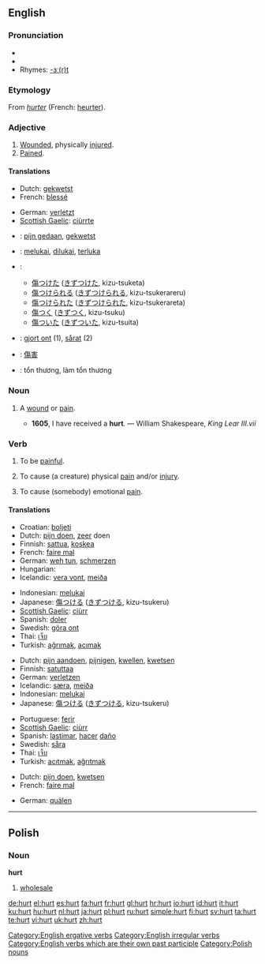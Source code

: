 {{wikipedia|dab=Hurt}}
==English==

===Pronunciation===
* {{IPA|/hɜɻt/}}
* {{audio|en-us-hurt.ogg|Audio (US)}}
* Rhymes: [[Rhymes:English:-ɜː(r)t|-ɜː(r)t]]

===Etymology===
From {{OF.}} ''[[hurter]]'' (French: [[heurter]]).

===Adjective===
{{infl|en|adjective}}

# [[wounded|Wounded]], physically [[injured]].
# [[pained|Pained]].

====Translations====
{{trans-top|wounded, injured}}
* Dutch: [[gekwetst]]
* French: [[blessé]]
{{trans-mid}}
* German: [[verletzt]]
* [[Scottish Gaelic]]: [[ciùrrte]]
{{trans-bottom}}

{{trans-top|pained}}
{{trans-mid}}
{{trans-bottom}}

{{checktrans-top}}
* {{ttbc|Dutch}}: [[pijn gedaan]], [[gekwetst]]
* {{ttbc|Indonesian}}: [[luka|melukai]], [[luka|dilukai]], [[luka|terluka]]
* {{ttbc|Japanese}}:
** [[傷つけた]] ([[きずつけた]], kizu-tsuketa)
** [[傷つけられる]] ([[きずつけられる]], kizu-tsukerareru)
** [[傷つけられた]] ([[きずつけられた]], kizu-tsukerareta)
** [[傷つく]] ([[きずつく]], kizu-tsuku)
** [[傷ついた]] ([[きずついた]], kizu-tsuita)
* {{ttbc|Swedish}}: [[gjort ont]] (1), [[sårat]] (2)
* {{ttbc|Chinese}}: [[傷害]]
* {{ttbc|Vietnamese}}: tổn thương, làm tổn thương
{{checktrans-bottom}}

===Noun===
{{en-noun}}

# {{archaic}} A [[wound]] or [[pain]].
#* '''1605''', I have received a '''hurt'''. — William Shakespeare, ''King Lear III.vii''

===Verb===
{{en-verb|hurts|hurting|hurt}}

# {{intransitive}} To be [[painful]].
# {{transitive}} To cause (a creature) physical [[pain]] and/or [[injury]].
# {{transitive}} To cause (somebody) emotional [[pain]].

====Translations====
{{trans-top|to be painful}}
* Croatian: [[boljeti]]
* Dutch: [[pijn doen]], [[zeer]] doen
* Finnish: [[sattua]], [[koskea]]
* French: [[faire mal]]
* German: [[weh tun]], [[schmerzen]]
* Hungarian: {{t|hu|fáj}}
* Icelandic: [[vera vont]], [[meiða]]
{{trans-mid}}
* Indonesian: [[luka|melukai]]
* Japanese: [[傷つける]] ([[きずつける]], kizu-tsukeru)
* [[Scottish Gaelic]]: [[ciùrr]]
* Spanish: [[doler]]
* Swedish: [[göra ont]]
* Thai: [[เจ็บ]]
* Turkish: [[ağrımak]], [[acımak]]
{{trans-bottom}}

{{trans-top|to cause physical pain}}
* Dutch: [[pijn aandoen]], [[pijnigen]], [[kwellen]], [[kwetsen]]
* Finnish: [[satuttaa]]
* German: [[verletzen]]
* Icelandic: [[særa]], [[meiða]]
* Indonesian: [[luka|melukai]]
* Japanese: [[傷つける]] ([[きずつける]], kizu-tsukeru)
{{trans-mid}}
* Portuguese: [[ferir]]
* [[Scottish Gaelic]]: [[ciùrr]]
* Spanish: [[lastimar]], [[hacer]] [[daño]]
* Swedish: [[såra]]
* Thai: [[เจ็บ]]
* Turkish: [[acıtmak]], [[ağrıtmak]]
{{trans-bottom}}

{{trans-top|to cause emotional pain}}
* Dutch: [[pijn doen]], [[kwetsen]]
* French: [[faire mal]]
{{trans-mid}}
* German: [[quälen]]
{{trans-bottom}}

[[Category:English ergative verbs]]
[[Category:English irregular verbs]]
[[Category:English verbs which are their own past participle]]

----

==Polish==

===Noun===
'''hurt'''

# [[wholesale]]

[[Category:Polish nouns]]

[[de:hurt]]
[[el:hurt]]
[[es:hurt]]
[[fa:hurt]]
[[fr:hurt]]
[[gl:hurt]]
[[hr:hurt]]
[[io:hurt]]
[[id:hurt]]
[[it:hurt]]
[[ku:hurt]]
[[hu:hurt]]
[[nl:hurt]]
[[ja:hurt]]
[[pl:hurt]]
[[ru:hurt]]
[[simple:hurt]]
[[fi:hurt]]
[[sv:hurt]]
[[ta:hurt]]
[[te:hurt]]
[[vi:hurt]]
[[uk:hurt]]
[[zh:hurt]]